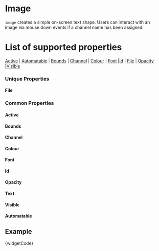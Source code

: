 
# Image

`image` creates a simple on-screen text shape. Users can interact with an image via mouse down events if a channel name has been assigned. 

# List of supported properties
[Active](#active) | [Automatable](#automatable) | [Bounds](#bounds) | [Channel](#channel) | [Colour](#colour) | [Font](#font) |[Id](#id) | [File](#file) | [Opacity](#opacity) |[Visible](#visible)


### Unique Properties

<a id="file" class="anchor-target"></a>
#### File
<File />

### Common Properties

<a id="active" class="anchor-target"></a>
#### Active
<Active />

<a id="bounds" class="anchor-target"></a>
#### Bounds
<Bounds />

<a id="channel" class="anchor-target"></a>
#### Channel
<Channel />

<a id="colour" class="anchor-target"></a>
#### Colour
<Colour />

<a id="font" class="anchor-target"></a>
#### Font
<Font />

<a id="id" class="anchor-target"></a>
#### Id
<Id />

<a id="opacity" class="anchor-target"></a>
#### Opacity
<Opacity />

<a id="text" class="anchor-target"></a>
#### Text
<Text />

<a id="visible" class="anchor-target"></a>
#### Visible
<Visible />

<a id="automatable" class="anchor-target"></a>
#### Automatable
<Automatable />


## Example

<CodeBlock language="csharp">{widgetCode}</CodeBlock>